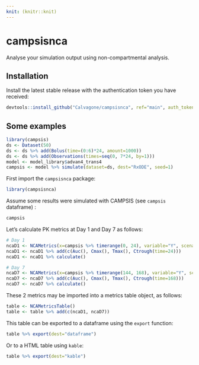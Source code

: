 ```yaml
---
knit: (knitr::knit)
---
```


# campsisnca
Analyse your simulation output using non-compartmental analysis.

## Installation
Install the latest stable release with the authentication token you have received:
  
```r
devtools::install_github("Calvagone/campsisnca", ref="main", auth_token="AUTH_TOKEN", force=TRUE)
```

## Some examples

```r
library(campsis)
ds <- Dataset(50)
ds <- ds %>% add(Bolus(time=(0:6)*24, amount=1000))
ds <- ds %>% add(Observations(times=seq(0, 7*24, by=1)))
model <- model_library$advan4_trans4
campsis <- model %>% simulate(dataset=ds, dest="RxODE", seed=1)
```

First import the `campsisnca` package:

```r
library(campsisnca)
```

Assume some results were simulated with CAMPSIS (see `campsis` dataframe) :

```r
campsis
```

Let's calculate PK metrics at Day 1 and Day 7 as follows:

```r
# Day 1
ncaD1 <- NCAMetrics(x=campsis %>% timerange(0, 24), variable="Y", scenario=c(day="Day 1"))
ncaD1 <- ncaD1 %>% add(c(Auc(), Cmax(), Tmax(), Ctrough(time=24)))
ncaD1 <- ncaD1 %>% calculate()

# Day 7 
ncaD7 <- NCAMetrics(x=campsis %>% timerange(144, 168), variable="Y", scenario=c(day="Day 7"))
ncaD7 <- ncaD7 %>% add(c(Auc(), Cmax(), Tmax(), Ctrough(time=168)))
ncaD7 <- ncaD7 %>% calculate()
```

These 2 metrics may be imported into a metrics table object, as follows:

```r
table <- NCAMetricsTable()  
table <- table %>% add(c(ncaD1, ncaD7))
```

This table can be exported to a dataframe using the `export` function:

```r
table %>% export(dest="dataframe")
```

Or to a HTML table using `kable`:

```r
table %>% export(dest="kable")
```
